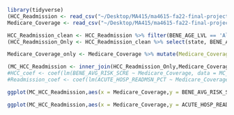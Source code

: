 

```R
library(tidyverse)
(HCC_Readmission <- read_csv("~/Desktop/MA415/ma4615-fa22-final-project-hello-world/dataset/Medicare_Geographic_Variation_by_National_State_County.csv",col_types = cols(BENE_AVG_RISK_SCRE = col_double(),ACUTE_HOSP_READMSN_PCT = col_double())))
Medicare_Coverage <- read_csv("~/Desktop/MA415/ma4615-fa22-final-project-hello-world/dataset/Medicare_Data_clean.csv")


```

```R
HCC_Readmission_clean <- HCC_Readmission %>% filter(BENE_AGE_LVL == 'All' & YEAR == 2020 & BENE_GEO_LVL == 'State') %>% filter(BENE_GEO_DESC!= c('PR','VI'))%>% mutate(state = BENE_GEO_DESC)
(HCC_Readmission_Only <- HCC_Readmission_clean %>% select(state, BENE_AVG_RISK_SCRE,ACUTE_HOSP_READMSN_PCT))

Medicare_Coverage_only <- Medicare_Coverage %>% mutate(Medicare_Coverage = Avg_Mdcr_Pymt_Amt/Avg_Tot_Pymt_Amt) %>% mutate(state = Rndrng_Prvdr_State_Abrvtn) %>% group_by(state) %>% summarize(Medicare_Coverage = mean(Medicare_Coverage))

(MC_HCC_Readmission <- inner_join(HCC_Readmission_Only,Medicare_Coverage_only,by = 'state')) # %>% filter(state != 'DC'))
#HCC_coef <- coef(lm(BENE_AVG_RISK_SCRE ~ Medicare_Coverage, data = MC_HCC_Readmission))
#Readmission_coef <- coef(lm(ACUTE_HOSP_READMSN_PCT ~ Medicare_Coverage, data = MC_HCC_Readmission))


```

```R

ggplot(MC_HCC_Readmission,aes(x = Medicare_Coverage,y = BENE_AVG_RISK_SCRE)) + geom_point() + geom_smooth(method = lm) + labs(x = 'Medicare Coverage', y = 'HCC') 

```

```R
ggplot(MC_HCC_Readmission,aes(x = Medicare_Coverage,y = ACUTE_HOSP_READMSN_PCT)) + geom_point() + geom_smooth(method = lm) + labs(x = 'Medicare Coverage', y = 'Readmission Rate')

```
